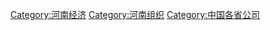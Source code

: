 {{Category diffuse}}

[[Category:河南经济|Category:河南经济]]
[[Category:河南组织|Category:河南组织]]
[[Category:中国各省公司|Category:中国各省公司]]